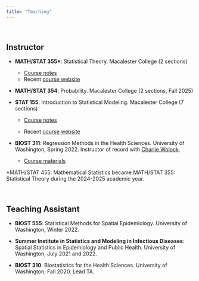 ```yaml
---
title: "Teaching"
---
```


<br>

## Instructor

-   **MATH/STAT 355\***: Statistical Theory. Macalester College (2 sections)

    -   [Course notes](https://mac-stat.github.io/MathStat355Notes/)
    -   Recent [course website](https://taylorokonek.github.io/mathstat355_sp25/)

-   **MATH/STAT 354**: Probability. Macalester College (2 sections, Fall 2025)

-   **STAT 155**: Introduction to Statistical Modeling. Macalester College (7 sections)

    -   [Course notes](https://mac-stat.github.io/Stat155Notes/)

    -   Recent [course website](https://taylorokonek.github.io/stat155_sp25/)

-   **BIOST 311**: Regression Methods in the Health Sciences. University of Washington, Spring 2022. Instructor of record with [Charlie Wolock](https://cwolock.github.io/teaching).

    -   [Course materials](https://github.com/cwolock/BIOST311)

\*MATH/STAT 455: Mathematical Statistics became MATH/STAT 355: Statistical Theory during the 2024-2025 academic year.

<br>

## Teaching Assistant

-   **BIOST 555**: Statistical Methods for Spatial Epidemiology. University of Washington, Winter 2022.

-   **Summer Institute in Statistics and Modeling in Infectious Diseases**: Spatial Statistics in Epidemiology and Public Health. University of Washington, July 2021 and 2022.

-   **BIOST 310**: Biostatistics for the Health Sciences. University of Washington, Fall 2020. Lead TA.
